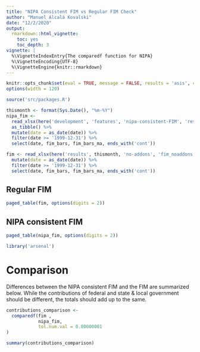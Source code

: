```yaml
---
title: "NIPA Consistent FIM vs Regular FIM Check"
author: "Manuel Alcalá Kovalski"
date: "12/2/2020"
output:
  rmarkdown::html_vignette:
    toc: yes
    toc_depth: 3
vignette: |
  %\VignetteIndexEntry{The comparedf function for NIPA}
  %\VignetteEncoding{UTF-8}
  %\VignetteEngine{knitr::rmarkdown}
---
```


```r
knitr::opts_chunk$set(eval = TRUE, message = FALSE, results = 'asis', comment='', warning = FALSE)
options(width = 120)
```

```r
source('src/packages.R')
```


```r
thismonth <- format(Sys.Date(), "%m-%Y")
nipa_fim <-
  read_xlsx(here('development', 'features', 'nipa-consistent-FIM', 'results', thismonth, 'data', 'no-addons', 'nipa_fim_noaddons.xlsx')) %>%
  as_tibble() %>%
  mutate(date = as_date(date)) %>%
  filter(date >= '1999-12-31') %>%
  select(date, fim_bars, fim_bars_ma, ends_with('cont'))

fim <- read_xlsx(here('results', thismonth, 'no-addons', 'fim_noaddons.xlsx')) %>%
  mutate(date = as_date(date)) %>%
  filter(date >= '1999-12-31') %>%
  select(date, fim_bars, fim_bars_ma, ends_with('cont'))

```

## Regular FIM


```r
paged_table(fim, options(digits = 2))
```
## NIPA consistent FIM
```r
paged_table(nipa_fim, options(digits = 2))
```

```r
library('arsenal')
```

# Comparison 
Differences between the NIPA consistent FIM and the FIM are summarized below. While the contributions of federal and state & local government should be different, the totals should add up to the same. 
```r


contributions_comparison <-
  comparedf(fim , 
            nipa_fim,
            tol.num.val = 0.00000001
) 

```

```r
summary(contributions_comparison)

```


